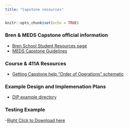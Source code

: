 ```yaml
---
title: "Capstone resources"
---
```


```r
knitr::opts_chunk$set(echo = TRUE)
```

### Bren & MEDS Capstone official information

-   [Bren School Student Resources page](https://bren.ucsb.edu/academic-resources-current-students)
-   [MEDS Capstone Guidelines](https://docs.google.com/document/d/1eBHXpPCBlsMLdf1F6vG-ypPnkNpetCMu/edit?usp=sharing&ouid=109332249664255975278&rtpof=true&sd=true)

### Course & 411A Resources

- [Getting Capstone help "Order of Operations" schematic](https://drive.google.com/uc?export=download&id=1Xk2tH38phyiKAXPiLWyTxzFxaxfu5s-l) 


### Example Design and Implemenation Plans
- [DIP example directory](https://drive.google.com/drive/folders/1I8vTU_H-U73zLWqC5OtT6NMZ6uy6Pifw?usp=sharing)

### Testing Example
-[Right Click to Download here](https://drive.google.com/file/d/1puOeWKZCIFX4pVDipOu_W7xlATyEVHRw/view?usp=sharing)


